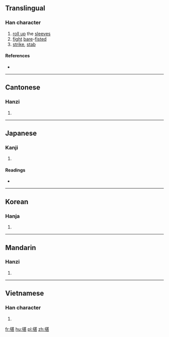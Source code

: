 ==Translingual==

===Han character===
{{Han char|rn=64|rad=手|as=09|sn=12|four=5401<sub>1</sub>|canj=手廿一女 (QTMV)|ids=⿰[[扌]][[甚]]}}

# [[roll up]] the [[sleeve]]s
# [[fight]] [[bare]]-[[fist]]ed
# [[strike]], [[stab]]

====References====
* {{Han ref|kx=0442.030|dkj=12350|dj=0793.050|hdz=31911.080|uh=63D5|ud=25557|bh=D95F|bd=55647}}

----

==Cantonese==

===Hanzi===
{{yue-hanzi|jyut=[[zam3]]|y=jam3}}

# {{defn|lang=yue|sort=手09}}

----

==Japanese==

===Kanji===
{{ja-kanji|grade=|rs=手09}}

# {{defn|lang=ja|sort=手09}}

====Readings====
* {{ja-readings|on=[[ちん]] (chin)|kun=[[うつ]] (utsu), [[さす]] (sasu)}}

----

==Korean==

===Hanja===
{{ko-hanja|hangeul=[[침]]|eumhun=|rv=chim|mr=ch'im|y=chim}}

# {{defn|lang=ko|sort=手09}}

----

==Mandarin==

===Hanzi===
{{cmn-hanzi|pin=[[zhèn]] ([[zhen4]]), [[jí]] ([[ji2]])|wg=chen<sup>4</sup>, chi<sup>2</sup>}}

# {{defn|lang=cmn|sort=手09}}

----

==Vietnamese==

===Han character===
{{vi-readings|rs=手09| hanviet = chạm}}

# {{defn|lang=vi|sort=手09}}

[[fr:揕]]
[[hu:揕]]
[[pl:揕]]
[[zh:揕]]